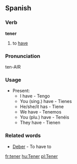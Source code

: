 ==Spanish==
===Verb===
'''tener'''

# to [[have]]

===Pronunciation===

ten-AIR

===Usage===

*Present:
**I have - Tengo
**You (sing.) have - Tienes
**He/she/it has - Tiene
**We have - Tenemos
**You (plu.) have - Tenéis
**They have - Tienen

===Related words===
*[[Deber]] - To have to

[[fr:tener]]
[[hu:Tener]]
[[pl:Tener]]